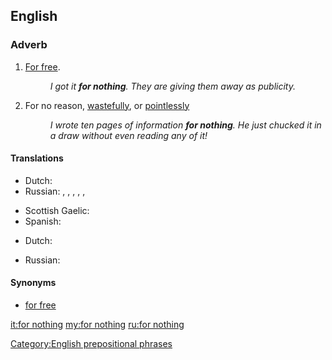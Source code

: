 ==English==

===Adverb===
{{en-adv|head=[[for]] [[nothing]]|-}}

# [[for free|For free]].
#: ''I got it '''for nothing'''. They are giving them away as publicity.''
# For no reason, [[wastefully]], or [[pointlessly]]
#: ''I wrote ten pages of information '''for nothing'''. He just chucked it in a draw without even reading any of it!''

====Translations====
{{trans-top|for free}}
* Dutch: {{t|nl|voor niets}}
* Russian: {{t+|ru|зря|tr=zrja|sc=Cyrl}}, {{t+|ru|даром|tr=dárom|sc=Cyrl}}, {{t+|ru|впустую|tr=vpustúju|sc=Cyrl}}, {{t+|ru|напрасно|tr=naprásno|sc=Cyrl}}, {{t+|ru|понапрасну|tr=ponaprásnu|sc=Cyrl}}, {{t+|ru|польза|tr=bez pólʹzy|alt=без пользы|sc=Cyrl}}
{{trans-mid}}
* Scottish Gaelic: {{t|gd|an asgaidh}}
* Spanish: {{t|es|de balde}}
{{trans-bottom}}

{{trans-top|for no reason}}
* Dutch: {{t|nl|voor niets}}
{{trans-mid}}
* Russian: {{t+|ru|пустяк|tr=íz-za pustjaká|alt=из-за пустяка|sc=Cyrl}}
{{trans-bottom}}

====Synonyms====
* [[for free]]

[[Category:English prepositional phrases]]

[[it:for nothing]]
[[my:for nothing]]
[[ru:for nothing]]